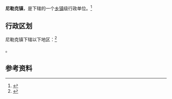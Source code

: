 {{中国乡级行政区|65/40/28/100/000}}

'''尼勒克镇'''，是{{PRC admin/fullname|65/40/28/100/000|3}}下辖的一个[[乡镇|乡镇]]级行政单位。<ref>{{PRC admin/ref sgc|{{PRC admin/parent|65/40/28/100/000}}}}</ref>

== 行政区划 ==

尼勒克镇下辖以下地区：<ref>{{PRC admin/ref sgc|65/40/28/100/000}}</ref>

{{PRC admin/children|65/40/28/100/000}}。

== 参考资料 ==

{{reflist}}

{{行政区划小作品}}
{{PRC admin/navcat|65/40/28/100/000}}